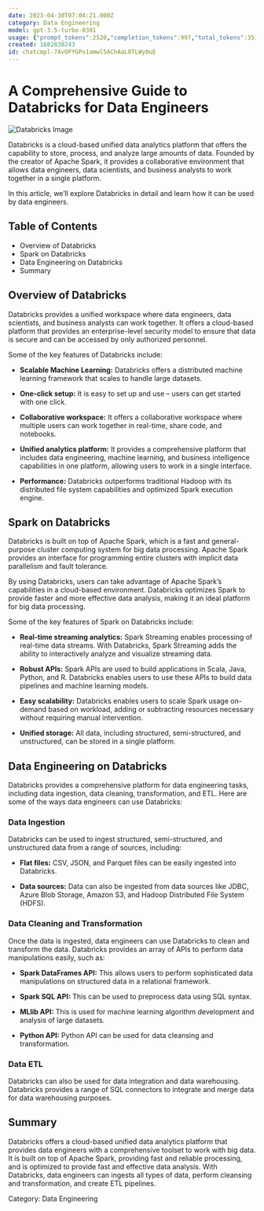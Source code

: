 ```yaml
---
date: 2023-04-30T07:04:21.000Z
category: Data Engineering
model: gpt-3.5-turbo-0301
usage: {"prompt_tokens":2520,"completion_tokens":997,"total_tokens":3517}
created: 1682838243
id: chatcmpl-7AvOFYGPo1amwl5AChAaL0TLWy0uE
---
```


# A Comprehensive Guide to Databricks for Data Engineers

![Databricks Image](https://miro.medium.com/max/1400/1*_LPPvy1iq27cBqsE21Beww.png)

Databricks is a cloud-based unified data analytics platform that offers the capability to store, process, and analyze large amounts of data. Founded by the creator of Apache Spark, it provides a collaborative environment that allows data engineers, data scientists, and business analysts to work together in a single platform.

In this article, we’ll explore Databricks in detail and learn how it can be used by data engineers. 

## Table of Contents

- Overview of Databricks
- Spark on Databricks
- Data Engineering on Databricks
- Summary

## Overview of Databricks

Databricks provides a unified workspace where data engineers, data scientists, and business analysts can work together. It offers a cloud-based platform that provides an enterprise-level security model to ensure that data is secure and can be accessed by only authorized personnel. 

Some of the key features of Databricks include:

- **Scalable Machine Learning:** Databricks offers a distributed machine learning framework that scales to handle large datasets.

- **One-click setup:** It is easy to set up and use – users can get started with one click.

- **Collaborative workspace:** It offers a collaborative workspace where multiple users can work together in real-time, share code, and notebooks.

- **Unified analytics platform:** It provides a comprehensive platform that includes data engineering, machine learning, and business intelligence capabilities in one platform, allowing users to work in a single interface. 

- **Performance:** Databricks outperforms traditional Hadoop with its distributed file system capabilities and optimized Spark execution engine.

## Spark on Databricks

Databricks is built on top of Apache Spark, which is a fast and general-purpose cluster computing system for big data processing. Apache Spark provides an interface for programming entire clusters with implicit data parallelism and fault tolerance.

By using Databricks, users can take advantage of Apache Spark’s capabilities in a cloud-based environment. Databricks optimizes Spark to provide faster and more effective data analysis, making it an ideal platform for big data processing.

Some of the key features of Spark on Databricks include:

- **Real-time streaming analytics:** Spark Streaming enables processing of real-time data streams. With Databricks, Spark Streaming adds the ability to interactively analyze and visualize streaming data.

- **Robust APIs:** Spark APIs are used to build applications in Scala, Java, Python, and R. Databricks enables users to use these APIs to build data pipelines and machine learning models. 

- **Easy scalability:** Databricks enables users to scale Spark usage on-demand based on workload, adding or subtracting resources necessary without requiring manual intervention.

- **Unified storage:** All data, including structured, semi-structured, and unstructured, can be stored in a single platform. 

## Data Engineering on Databricks

Databricks provides a comprehensive platform for data engineering tasks, including data ingestion, data cleaning, transformation, and ETL. Here are some of the ways data engineers can use Databricks:

### Data Ingestion

Databricks can be used to ingest structured, semi-structured, and unstructured data from a range of sources, including:

- **Flat files:** CSV, JSON, and Parquet files can be easily ingested into Databricks.

- **Data sources:** Data can also be ingested from data sources like JDBC, Azure Blob Storage, Amazon S3, and Hadoop Distributed File System (HDFS).

### Data Cleaning and Transformation

Once the data is ingested, data engineers can use Databricks to clean and transform the data. Databricks provides an array of APIs to perform data manipulations easily, such as:

- **Spark DataFrames API:** This allows users to perform sophisticated data manipulations on structured data in a relational framework.

- **Spark SQL API:** This can be used to preprocess data using SQL syntax.

- **MLlib API:** This is used for machine learning algorithm development and analysis of large datasets.

- **Python API:** Python API can be used for data cleansing and transformation.

### Data ETL

Databricks can also be used for data integration and data warehousing. Databricks provides a range of SQL connectors to integrate and merge data for data warehousing purposes.


## Summary

Databricks offers a cloud-based unified data analytics platform that provides data engineers with a comprehensive toolset to work with big data. It is built on top of Apache Spark, providing fast and reliable processing, and is optimized to provide fast and effective data analysis. With Databricks, data engineers can ingests all types of data, perform cleansing and transformation, and create ETL pipelines. 

Category: Data Engineering
